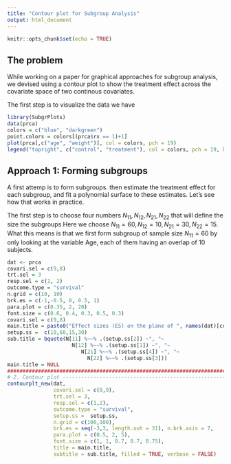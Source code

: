 ```yaml
---
title: "Contour plot for Subgroup Analysis"
output: html_document
---
```


```r
knitr::opts_chunk$set(echo = TRUE)
```

## The problem

While working on a paper for graphical approaches for subgroup analysis, we devised
using a contour plot to show the treatment effect across the covariate space of 
two continous covariates.

The first step is to visualize the data we have 

```r
library(SubgrPlots)
data(prca)
colors = c("blue", "darkgreen")
point.colors = colors[(prca$rx == 1)+1]
plot(prca[,c("age", "weight")], col = colors, pch = 19)
legend("topright", c("control", "treatment"), col = colors, pch = 19, horiz = TRUE)
```

## Approach 1: Forming subgroups

A first attemp is to form subgroups. then estimate the treatment effect
for each subgroup, and fit a polynomial surface to these estimates.
Let's see how that works in practice.

The first step is to choose four numbers $N_{11}, N_{12},N_{21}, N_{22}$ that will define the size the subgroups
Here we choose $N_{11}=60, N_{12}=10,N_{21}=30, N_{22}=15$.
What this means is that we first form subgroup of sample size $N_{11}=60$ by only looking 
at the variable Age, each of them having an overlap of 10 subjects.



```r
dat <- prca
covari.sel = c(9,8)
trt.sel = 3
resp.sel = c(1, 2)
outcome.type = "survival"
n.grid = c(10, 10)
brk.es = c(-1,-0.5, 0, 0.5, 1)
para.plot = c(0.35, 2, 20)
font.size = c(0.6, 0.4, 0.3, 0.5, 0.3)
covari.sel = c(9,8)
main.title = paste0("Effect sizes (ES) on the plane of ", names(dat)[covari.sel[1]], " and ", names(dat)[covari.sel[2]]) ;
setup.ss =  c(10,60,15,30)
sub.title = bquote(N[11] %~~% .(setup.ss[2]) ~", "~
                     N[12] %~~% .(setup.ss[1]) ~", "~
                        N[21] %~~% .(setup.ss[4]) ~", "~
                          N[22] %~~% .(setup.ss[3]))
main.title = NULL
###############################################################################-
# 2. Contour plot -----------------------------------------------------------
contourplt_new(dat,
               covari.sel = c(8,9),
               trt.sel = 3,
               resp.sel = c(1,2),
               outcome.type = "survival",
               setup.ss =  setup.ss,
               n.grid = c(100,100),
               brk.es = seq(-3,3, length.out = 31), n.brk.axis = 7,
               para.plot = c(0.5, 2, 5),
               font.size = c(1, 1, 0.7, 0.7, 0.75),
               title = main.title,
               subtitle = sub.title, filled = TRUE, verbose = FALSE)
```
